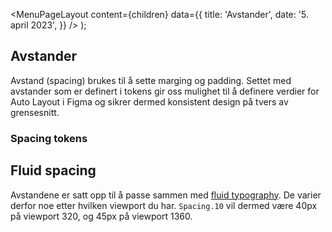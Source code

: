 
<Meta
  title='Avstander'
  description='Beskrivelse'
/>

  <MenuPageLayout
    content={children}
    data={{
      title: 'Avstander',
      date: '5. april 2023',
    }}
  />
);

## Avstander

Avstand (spacing) brukes til å sette marging og padding. Settet med avstander som er definert i tokens gir oss mulighet til å definere verdier for Auto Layout i Figma og sikrer dermed konsistent design på tvers av grensesnitt.

### Spacing tokens

<TokenList
  type='size'
  token='fds-spacing'
/>

## Fluid spacing

Avstandene er satt opp til å passe sammen med [fluid typography](/grunnleggende/designelementer/typografi#fluid-typography). De varier derfor noe etter hvilken viewport du har. `Spacing.10` vil dermed være 40px på viewport 320, og 45px på viewport 1360.

<CodeSnippet
  children='"spacing": {
    "1": {
      "value": "{base_spacing}/16*{font-size.f0}",
      "type": "spacing",
      "description": "4px - 4.5px"
    },
    "2": {
      "value": "{base_spacing}*2/16*{font-size.f0}",
      "type": "spacing",
      "description": "8px - 9px"
    },
    "()...)"
    "10": {
      "value": "({base_spacing}*10/16)*{font-size.f0}",
      "type": "spacing",
      "description": "40px - 45px"
    },
    "12": {
      "value": "({base_spacing}*12/16)*{font-size.f0}",
      "type": "spacing",
      "description": "48px - 54px"
    },
  }'
  language='json'
/>
